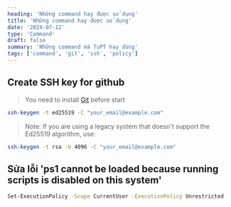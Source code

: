 ```yaml
---
heading: 'Những command hay được sử dụng'
title: 'Những command hay được sử dụng'
date: '2024-07-12'
type: 'Command'
draft: false
summary: 'Những command mà TuPT hay dùng'
tags: ['command', 'git', 'ssh', 'policy']
---
```


## Create SSH key for github

> You need to install [Git](https://git-scm.com/downloads) before start

```bash
ssh-keygen -t ed25519 -C "your_email@example.com"
```

> Note: If you are using a legacy system that doesn't support the Ed25519 algorithm, use:

```bash
ssh-keygen -t rsa -b 4096 -C "your_email@example.com"
```

## Sửa lỗi 'ps1 cannot be loaded because running scripts is disabled on this system'

```bash
Set-ExecutionPolicy -Scope CurrentUser -ExecutionPolicy Unrestricted
```
